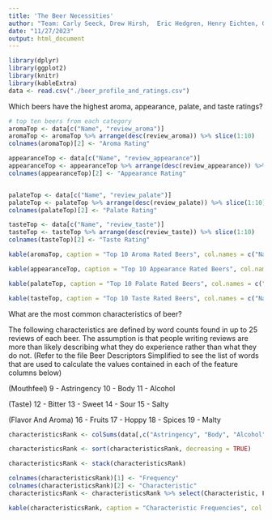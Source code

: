 ```yaml
---
title: 'The Beer Necessities'
author: "Team: Carly Seeck, Drew Hirsh,  Eric Hedgren, Henry Eichten, Gavin Fisher"
date: "11/27/2023"
output: html_document
---
```

```r
library(dplyr)
library(ggplot2)
library(knitr)
library(kableExtra)
data <- read.csv("./beer_profile_and_ratings.csv")
```

Which beers have the highest aroma, appearance, palate, and taste ratings?
```r
# top ten beers from each category
aromaTop <- data[c("Name", "review_aroma")]
aromaTop <- aromaTop %>% arrange(desc(review_aroma)) %>% slice(1:10)
colnames(aromaTop)[2] <- "Aroma Rating"

appearanceTop <- data[c("Name", "review_appearance")]
appearanceTop <- appearanceTop %>% arrange(desc(review_appearance)) %>% slice(1:10)
colnames(appearanceTop)[2] <- "Appearance Rating"


palateTop <- data[c("Name", "review_palate")]
palateTop <- palateTop %>% arrange(desc(review_palate)) %>% slice(1:10)
colnames(palateTop)[2] <- "Palate Rating"

tasteTop <- data[c("Name", "review_taste")]
tasteTop <- tasteTop %>% arrange(desc(review_taste)) %>% slice(1:10)
colnames(tasteTop)[2] <- "Taste Rating"
```

```r
kable(aromaTop, caption = "Top 10 Aroma Rated Beers", col.names = c("Name", "Aroma Rating"), format = "html", border = 2) %>% kable_styling()
```

```r
kable(appearanceTop, caption = "Top 10 Appearance Rated Beers", col.names = c("Name", "Appearance Rating"), format = "html", border = 2) %>% kable_styling()
```

```r
kable(palateTop, caption = "Top 10 Palate Rated Beers", col.names = c("Name", "Palate Rating"), format = "html", border = 2) %>% kable_styling()
```

```r
kable(tasteTop, caption = "Top 10 Taste Rated Beers", col.names = c("Name", "Taste Rating"), format = "html", border = 2) %>% kable_styling()
```

What are the most common characteristics of beer?

The following characteristics are defined by word counts found in up to 25 reviews of each beer. The assumption is that people writing reviews are more than likely describing what they do experience rather than what they do not. (Refer to the file Beer Descriptors Simplified to see the list of words that are used to calculate the values contained in each of the feature columns below)

(Mouthfeel)
9 - Astringency
10 - Body
11 - Alcohol

(Taste)
12 - Bitter
13 - Sweet
14 - Sour
15 - Salty

(Flavor And Aroma)
16 - Fruits
17 - Hoppy
18 - Spices
19 - Malty

```r
characteristicsRank <- colSums(data[,c("Astringency", "Body", "Alcohol", "Bitter", "Sweet", "Sour", "Salty", "Fruits", "Hoppy", "Spices", "Malty")])

characteristicsRank <- sort(characteristicsRank, decreasing = TRUE)

characteristicsRank <- stack(characteristicsRank)

colnames(characteristicsRank)[1] <- "Frequency"
colnames(characteristicsRank)[2] <- "Characteristic"
characteristicsRank <- characteristicsRank %>% select(Characteristic, Frequency)

kable(characteristicsRank, caption = "Characteristic Frequencies", col.names = c("Characteristic", "Frequency"), format = "html", border = 2) %>% kable_styling()
```



